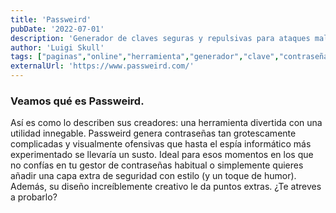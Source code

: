 ```yaml
---
title: 'Passweird'
pubDate: '2022-07-01'
description: 'Generador de claves seguras y repulsivas para ataques maliciosos'
author: 'Luigi Skull'
tags: ["paginas","online","herramienta","generador","clave","contraseña"]
externalUrl: 'https://www.passweird.com/' 
---
```



### Veamos qué es Passweird.


Así es como lo describen sus creadores: una herramienta divertida con una utilidad innegable. Passweird genera contraseñas tan grotescamente complicadas y visualmente ofensivas que hasta el espía informático más experimentado se llevaría un susto. Ideal para esos momentos en los que no confías en tu gestor de contraseñas habitual o simplemente quieres añadir una capa extra de seguridad con estilo (y un toque de humor). Además, su diseño increíblemente creativo le da puntos extras. ¿Te atreves a probarlo?

